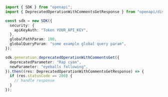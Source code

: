 ```typescript showLineNumbers copy filename="Deprecated Operation With Comments Get usage example"
import { SDK } from "openapi";
import { DeprecatedOperationWithCommentsGetResponse } from "openapi/dist/sdk/models/operations";

const sdk = new SDK({
  security: {
    apiKeyAuth: "Token YOUR_API_KEY",
  },
  globalPathParam: 100,
  globalQueryParam: "some example global query param",
});

sdk.generation.deprecatedOperationWithCommentsGet({
  deprecatedParameter: "Rap cyan",
  newParameter: "eyeballs following",
}).then((res: DeprecatedOperationWithCommentsGetResponse) => {
  if (res.statusCode == 200) {
    // handle response
  }
});
```
